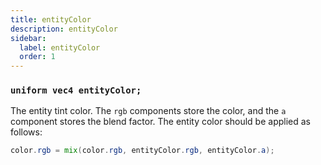 ```yaml
---
title: entityColor
description: entityColor
sidebar:
  label: entityColor
  order: 1
---
```


### `uniform vec4 entityColor;`

The entity tint color. The `rgb` components store the color, and the `a` component stores the blend factor. The entity color should be applied as follows:

```glsl
color.rgb = mix(color.rgb, entityColor.rgb, entityColor.a);
```